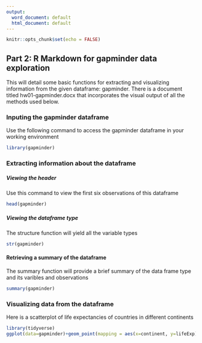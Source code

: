 ```yaml
---
output:
  word_document: default
  html_document: default
---
```


```r
knitr::opts_chunk$set(echo = FALSE)
```

## Part 2: R Markdown for gapminder data exploration

This will detail some basic functions for extracting and visualizing information from the given dataframe: gapminder. There is a document titled hw01-gapminder.docx that incorporates the visual output of all the methods used below. 

### Inputing the gapminder dataframe

Use the following command to access the gapminder dataframe in your working environment

```r
library(gapminder)
```

### Extracting information about the dataframe 

##### Viewing the header

Use this command to view the first six observations of this dataframe

```r
head(gapminder)
```

##### Viewing the dataframe type

The structure function will yield all the variable types

```r
str(gapminder)
```
#### Retrieving a summary of the dataframe

The summary function will provide a brief summary of the data frame type and its varibles and observations

```r
summary(gapminder)
```

### Visualizing data from the dataframe

Here is a scatterplot of life expectancies of countries in different continents

```r
library(tidyverse)
ggplot(data=gapminder)+geom_point(mapping = aes(x=continent, y=lifeExp))
```


